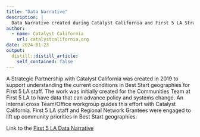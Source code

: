 ```yaml
---
title: "Data Narrative"
description: |
  Data Narrative created during Catalyst California and First 5 LA Strategic Partnership 2019-2021
author:
  - name: Catalyst California
    url: catalystcalifornia.org
date: 2024-01-23
output:
  distill::distill_article:
    self_contained: false
---
```



A Strategic Partnership with Catalyst California was created in 2019 to support understanding the current conditions in Best Start geographies for First 5 LA staff. The work was initially created for the Communities Team at First 5 LA to have data that can advance policy and systems change. An internal cross Team/Office workgroup guides this effort with Catalyst California. First 5 LA staff and Regional Network Grantees were engaged to lift up community priorities in Best Start geographies.

Link to the [First 5 LA Data Narrative](https://apca-dev.dreamhosters.com/)


